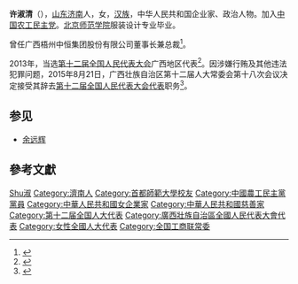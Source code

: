 '''许淑清'''（{{bd|1958年|6月|}}），[[山东|山东]][[济南|济南]]人，女，[[汉族|汉族]]，中华人民共和国企业家、政治人物。加入[[中国农工民主党|中国农工民主党]]。[[北京师范学院|北京师范学院]]服装设计专业毕业。

曾任广西梧州中恒集团股份有限公司董事长兼总裁<ref>{{cite news|title=女企业家许淑清落马记：深度参与前南宁市委书记多个政绩工程|url=http://www.thepaper.cn/newsDetail_forward_1377594|accessdate=2016-07-03|newspaper=澎湃新闻|archive-date=2016-08-14|archive-url=https://web.archive.org/web/20160814055718/http://www.thepaper.cn/newsDetail_forward_1377594|dead-url=no}}</ref>。

2013年，当选[[第十二届全国人民代表大会|第十二届全国人民代表大会]]广西地区代表<ref>{{cite news|title=全国人大代表信息-许淑清|url= http://210.82.31.1:8084/delegate/viewDelegate.action?dbid=121946|accessdate=2013-04-05|newspaper=全国人大网}}{{dead link|date=2018年4月 |bot=InternetArchiveBot |fix-attempted=yes }}</ref>。因涉嫌行贿及其他违法犯罪问题，2015年8月21日，广西壮族自治区第十二届人大常委会第十八次会议决定接受其辞去[[第十二届全国人民代表大会代表|第十二届全国人民代表大会代表]]职务<ref>{{cite news|title=第十二届全国人民代表大会常务委员会代表资格审查委员会关于个别代表的代表资格的报告（2015年8月29日第十二届全国人民代表大会常务委员会第十六次会议通过）|url=http://www.npc.gov.cn/wxzl/gongbao/2015-11/11/content_1951916.htm|accessdate=2016-07-03|newspaper=中国人大网|archive-date=2016-08-28|archive-url=https://web.archive.org/web/20160828174017/http://www.npc.gov.cn/wxzl/gongbao/2015-11/11/content_1951916.htm|dead-url=no}}</ref>。

== 参见 ==
* [[余远辉|余远辉]]

== 參考文獻 ==
{{reflist}}

{{中华全国工商业联合会第十一届执行委员会}}
{{Authority control}}
{{中华人民共和国政治人物小作品}}
{{DEFAULTSORT:Xu許}}
[[Category:許姓|Shu淑]]
[[Category:濟南人|Category:濟南人]]
[[Category:首都師範大學校友|Category:首都師範大學校友]]
[[Category:中國農工民主黨黨員|Category:中國農工民主黨黨員]]
[[Category:中華人民共和國女企業家|Category:中華人民共和國女企業家]]
[[Category:中華人民共和國慈善家|Category:中華人民共和國慈善家]]
[[Category:第十二届全国人大代表|Category:第十二届全国人大代表]]
[[Category:廣西壯族自治區全國人民代表大會代表|Category:廣西壯族自治區全國人民代表大會代表]]
[[Category:女性全國人大代表|Category:女性全國人大代表]]
[[Category:全国工商联常委|Category:全国工商联常委]]